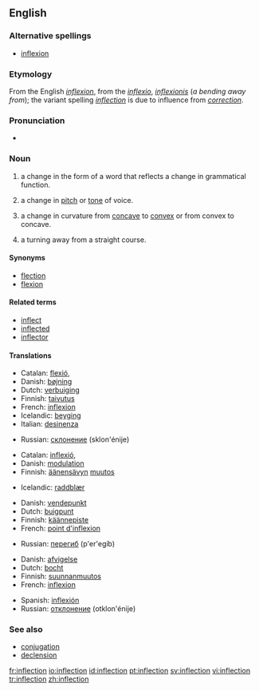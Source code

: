 {{selfref|For inflection templates, see [[Wiktionary:Inflection templates]].}}
==English==
{{wikipedia}}

===Alternative spellings===
*[[inflexion]]

===Etymology===
From the English ''[[inflexion]]'', from the {{L.}} ''[[inflexio]]'', ''[[inflexionis]]'' (''a bending away from''); the variant spelling ''[[inflection]]'' is due to influence from ''[[correction]]''.

===Pronunciation===
*{{audio|en-us-inflection.ogg|Audio (US)}}

===Noun===
{{en-noun|s|-}}

# {{grammar}} a change in the form of a word that reflects a change in grammatical function.
# a change in [[pitch]] or [[tone]] of voice.
# {{context|math}} a change in curvature from [[concave]] to [[convex]] or from convex to concave.
# a turning away from a straight course.

====Synonyms====
*[[flection]]
*[[flexion]]

====Related terms====
*[[inflect]]
*[[inflected]]
*[[inflector]]

====Translations====
{{trans-top|a change in the form of a word that reflects a change in grammatical function}}
*Catalan: [[flexió]], {{f}}
*Danish: [[bøjning]]
*Dutch: [[verbuiging]] {{f}}
*Finnish: [[taivutus]]
*French: [[inflexion]]
*Icelandic: [[beyging]] {{f}}
*Italian: [[desinenza]] {{f}}
{{trans-mid}}
*Russian: [[склонение]] (sklon'énije) {{n}}
{{trans-bottom}}

{{trans-top|a change in pitch or tone of voice}}
*Catalan: [[inflexió]],{{f}}
*Danish: [[modulation]]
*Finnish: [[äänensävy|äänensävyn]] [[muutos]]
{{trans-mid}}
*Icelandic: [[raddblær]] {{m}}
{{trans-bottom}}

{{trans-top|a change in curvature from concave to convex or from convex to concave}}
*Danish: [[vendepunkt]]
*Dutch: [[buigpunt]] {{n}}
*Finnish: [[käännepiste]]
*French: [[point d'inflexion]]
{{trans-mid}}
*Russian: [[перегиб]] (p'er'egíb) {{n}}
{{trans-bottom}}

{{trans-top|a turning away from a straight course}}
*Danish: [[afvigelse]]
*Dutch: [[bocht]]
*Finnish: [[suunnanmuutos]]
*French: [[inflexion]]
{{trans-mid}}
*Spanish: [[inflexión]]
*Russian: [[отклонение]] (otklon'énije) {{n}}
{{trans-bottom}}

===See also===
*[[conjugation]]
*[[declension]]

[[fr:inflection]]
[[io:inflection]]
[[id:inflection]]
[[pt:inflection]]
[[sv:inflection]]
[[vi:inflection]]
[[tr:inflection]]
[[zh:inflection]]